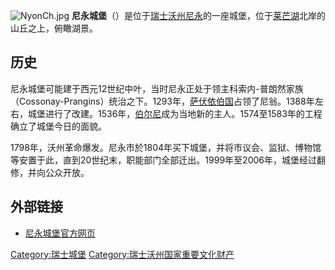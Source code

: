 {{coor icon|w=24px|46|22|55|N|6|14|26|E}}
[[File:NyonCh.jpg|thumb]]
'''尼永城堡'''（{{lang-fr|Château de Nyon}}）是位于[[瑞士|瑞士]][[沃州|沃州]][[尼永|尼永]]的一座城堡，位于[[莱芒湖|莱芒湖]]北岸的山丘之上，俯瞰湖景。

==历史==
尼永城堡可能建于西元12世纪中叶，当时尼永正处于领主科索内-普朗然家族（Cossonay-Prangins）统治之下。1293年，[[萨伏依伯国|萨伏依伯国]]占领了尼翁。1388年左右，城堡进行了改建。1536年，[[伯尔尼|伯尔尼]]成为当地新的主人。1574至1583年的工程确立了城堡今日的面貌。
	
1798年，沃州革命爆发。尼永市於1804年买下城堡，并将市议会、监狱、博物馆等安置于此，直到20世纪末，职能部门全部迁出。1999年至2006年，城堡经过翻修，并向公众开放。

==外部链接==
*[http://www.chateaudenyon.ch/ 尼永城堡官方网页] {{Wayback|url=http://www.chateaudenyon.ch/ |date=20110905074358 }}

{{瑞士沃州城堡}}
[[Category:瑞士城堡|Category:瑞士城堡]]
[[Category:瑞士沃州国家重要文化财产|Category:瑞士沃州国家重要文化财产]]